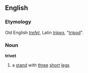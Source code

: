 ==English==
===Etymology===
Old English ''[[trefet]]'', Latin ''[[tripes]]'', "[[tripod]]".
===Noun===
'''trivet'''
# a [[stand]] with [[three]] [[short]] [[leg]]s